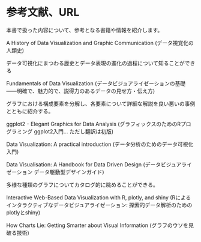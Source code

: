 # 参考文献、URL {.unnumbered}

本書で扱った内容について、参考となる書籍や情報を紹介します。

A History of Data Visualization and Graphic Communication (データ視覚化の人類史)

データ可視化にまつわる歴史とデータ表現の進化の過程について知ることができる

Fundamentals of Data Visualization (データビジュアライゼーションの基礎――明確で、魅力的で、説得力のあるデータの見せ方・伝え方)

グラフにおける構成要素を分解し、各要素について詳細な解説を良い悪いの事例とともに紹介する。

ggplot2 - Elegant Graphics for Data Analysis (グラフィックスのためのRプログラミング ggplot2入門... ただし翻訳は初版)

Data Visualization: A practical introduction (データ分析のためのデータ可視化入門)

Data Visualisation: A Handbook for Data Driven Design (データビジュアライゼーション データ駆動型デザインガイド)

多様な種類のグラフについてカタログ的に眺めることができる。

Interactive Web-Based Data Visualization with R, plotly, and shiny (Rによるインタラクティブなデータビジュアライゼーション: 探索的データ解析のためのplotlyとshiny)

How Charts Lie: Getting Smarter about Visual Information
(グラフのウソを見破る技術)

::: {#refs}
:::
